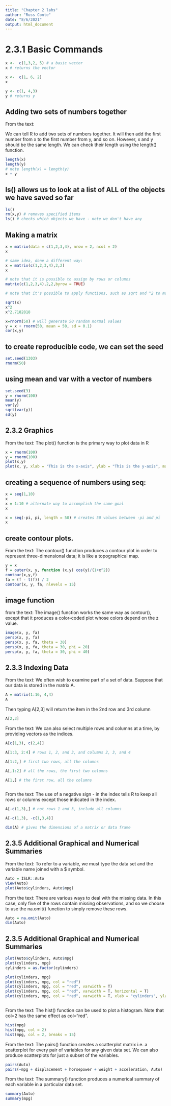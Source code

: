 ```yaml
---
title: "Chapter 2 labs"
author: "Russ Conte"
date: "8/6/2021"
output: html_document
---
```


# 2.3.1 Basic Commands


```r
x <-  c(1,3,2, 5) # a basic vector
x # returns the vector

x <-  c(1, 6, 2)
x

y <- c(1, 4,3)
y # returns y
```

## Adding two sets of numbers together

From the text:

We can tell R to add two sets of numbers together. It will then add the first number from x to the first number from y, and so on. However, x and y should be the same length. We can check their length using the length() function.

```r
length(x)
length(y)
# note length(x) = length(y)
x + y 

```

## ls() allows us to look at a list of ALL of the objects we have saved so far


```r
ls()
rm(x,y) # removes specified items
ls() # checks which objects we have - note we don't have any 

```

## Making a matrix
```r
x = matrix(data = c(1,2,3,4), nrow = 2, ncol = 2)
x

# same idea, done a different way:
x = matrix(c(1,2,3,4),2,2)
x

# note that it is possible to assign by rows or columns
matrix(c(1,2,3,4),2,2,byrow = TRUE)

# note that it's possible to apply functions, such as sqrt and ^2 to matrices

sqrt(x)
x^2
x^2.7182818
```

```r
x=rnorm(50) # will generate 50 random normal values
y = x + rnorm(50, mean = 50, sd = 0.1)
cor(x,y)

```

## to create reproducible code, we can set the seed
```r
set.seed(1303)
rnorm(50)


```

## using mean and var with a vector of numbers

```r
set.seed(3)
y = rnorm(100)
mean(y)
var(y)
sqrt(var(y))
sd(y)

```

## 2.3.2 Graphics

From the text: The plot() function is the primary way to plot data in R

```r
x = rnorm(100)
y = rnorm(100)
plot(x,y)
plot(x, y, xlab = "This is the x-axis", ylab = "This is the y-axis", main = "Plot of x versus y")


```

## creating a sequence of numbers using seq:

```r

x = seq(1,10)
x
x = 1:10 # alternate way to accomplish the same goal
x

x = seq(-pi, pi, length = 50) # creates 50 values between -pi and pi
x
```

## create contour plots.

From the text:
The contour() function produces a contour plot in order to represent three-dimensional data; it is like a topographical map.

```r

y = x
f = outer(x, y, function (x,y) cos(y)/(1+x^2))
contour(x,y,f)
fa = (f - t(f)) / 2
contour(x, y, fa, nlevels = 15)

```

## image function

from the text: The image() function works the same way as contour(), except that it produces a color-coded plot whose colors depend on the z value.

```r

image(x, y, fa)
persp(x, y, fa)
persp(x, y, fa, theta = 30)
persp(x, y, fa, theta = 30, phi = 20)
persp(x, y, fa, theta = 30, phi = 40)

```

## 2.3.3 Indexing Data

From the text:
We often wish to examine part of a set of data. Suppose that our data is stored in the matrix A.

```r
A = matrix(1:16, 4,4)
A


```

Then typing A[2,3] will return the item in the 2nd row and 3rd column   

```r
A[2,3]
```

From the text: We can also select multiple rows and columns at a time, by providing vectors as the indices.

```r

A[c(1,3), c(2,4)]

A[1:3, 2:4] # rows 1, 2, and 3, and columns 2, 3, and 4

A[1:2,] # first two rows, all the columns

A[,1:2] # all the rows, the first two columns

A[1,] # the first row, all the columns



```

From the text: The use of a negative sign - in the index tells R to keep all rows or columns except those indicated in the index.

```r

A[-c(1,3),] # not rows 1 and 3, include all columns

A[-c(1,3), -c(1,3,4)]

dim(A) # gives the dimensions of a matrix or data frame

```

## 2.3.5 Additional Graphical and Numerical Summaries

From the text: To refer to a variable, we must type the data set and the variable name joined with a $ symbol. 

```r
Auto = ISLR::Auto
View(Auto)
plot(Auto$cylinders, Auto$mpg)

```

From the text: There are various ways to deal with the missing data. In this case, only five of the rows contain missing observations, and so we choose to use the na.omit() function to simply remove these rows.

```r

Auto = na.omit(Auto)
dim(Auto)

```

## 2.3.5 Additional Graphical and Numerical Summaries

```r

plot(Auto$cylinders, Auto$mpg)
plot(cylinders, mpg)
cylinders = as.factor(cylinders)

plot(cylinders, mpg)
plot(cylinders, mpg, col = "red")
plot(cylinders, mpg, col = "red", varwidth = T)
plot(cylinders, mpg, col = "red", varwidth = T, horizontal = T)
plot(cylinders, mpg, col = "red", varwidth = T, xlab = "cylinders", ylab = "MPG")



```

From the text: The hist() function can be used to plot a histogram. Note that col=2 has the same effect as col="red".

```r

hist(mpg)
hist(mpg, col = 2)
hist(mpg, col = 2, breaks = 15)

```

From the text: The pairs() function creates a scatterplot matrix i.e. a scatterplot for every pair of variables for any given data set. We can also produce scatterplots for just a subset of the variables.

```r

pairs(Auto)
pairs(~mpg + displacement + horsepower + weight + acceleration, Auto)

```

From the text:
The summary() function produces a numerical summary of each variable in a particular data set.

```r
summary(Auto)
summary(mpg)
```

